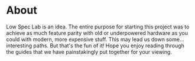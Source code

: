 # About

Low Spec Lab is an idea. The entire purpose for starting this project was to achieve as much feature parity with old or underpowered hardware as you could with modern, more expensive stuff. This may lead us down some... interesting paths. But that's the fun of it! Hope you enjoy reading through the guides that we have painstakingly put together for your viewing. 
